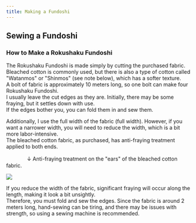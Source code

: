 ```yaml
---
title: Making a Fundoshi
---
```



## Sewing a Fundoshi

### How to Make a Rokushaku Fundoshi

The Rokushaku Fundoshi is made simply by cutting the purchased fabric. Bleached cotton is commonly used, but there is also a type of cotton called "Watanmos" or "Shinmos" (see note below), which has a softer texture. <br/>
A bolt of fabric is approximately 10 meters long, so one bolt can make four Rokushaku Fundoshi.<br/>
I usually leave the cut edges as they are. Initially, there may be some fraying, but it settles down with use.<br/>
If the edges bother you, you can fold them in and sew them.

Additionally, I use the full width of the fabric (full width). However, if you want a narrower width, you will need to reduce the width, which is a bit more labor-intensive.<br/>
The bleached cotton fabric, as purchased, has anti-fraying treatment applied to both ends.

　　　　↓ Anti-fraying treatment on the "ears" of the bleached cotton fabric.

<Image src="https://ik.imagekit.io/dgfwhfvkn/tabi/sarashimomennomimi_waifu2x_noise3_scale4x_QXoCKK2Q7.avif?updatedAt=1739960880495" client:visible/>

If you reduce the width of the fabric, significant fraying will occur along the length, making it look a bit unsightly.<br/>
Therefore, you must fold and sew the edges. Since the fabric is around 2 meters long, hand-sewing can be tiring, and there may be issues with strength, so using a sewing machine is recommended.

<ContributorList githubRepo="dragonjay-lyj/jpstra" />